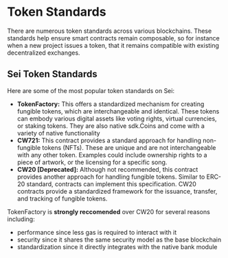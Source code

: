 # Token Standards

There are numerous token standards across various blockchains. These standards help ensure smart contracts remain
composable, so for instance when a new project issues a token, that it remains compatible with existing decentralized
exchanges.

## Sei Token Standards

Here are some of the most popular token standards on Sei:

- **TokenFactory:** This offers a standardized mechanism for creating fungible tokens, which are interchangeable and
identical. These tokens can embody various digital assets like voting rights, virtual currencies, or staking tokens.
They are also native sdk.Coins and come with a variety of native functionality
- **CW721:** This contract provides a standard approach for handling non-fungible tokens (NFTs). These are unique and are
not interchangeable with any other token. Examples could include ownership rights to a piece of artwork, or the
licensing for a specific song.
- **CW20 [Deprecated]:** Although not recommended, this contract provides another approach for handling fungible tokens.
Similar to ERC-20 standard, contracts can implement this specification. CW20 contracts provide a standardized framework
for the issuance, transfer, and tracking of fungible tokens.

TokenFactory is **strongly reccomended** over CW20 for several reasons including:

- performance since less gas is required to interact with it
- security since it shares the same security model as the base blockchain
- standardization since it directly integrates with the native bank module